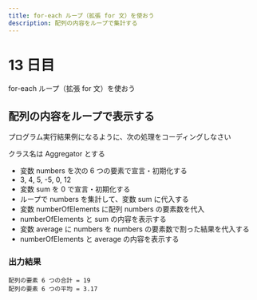 ```yaml
---
title: for-each ループ（拡張 for 文）を使おう
description: 配列の内容をループで集計する
---
```


# 13 日目

for-each ループ（拡張 for 文）を使おう

## 配列の内容をループで表示する

プログラム実行結果例になるように、次の処理をコーディングしなさい

クラス名は Aggregator とする

- 変数 numbers を次の 6 つの要素で宣言・初期化する
- 3, 4, 5, -5, 0, 12
- 変数 sum を 0 で宣言・初期化する
- ループで numbers を集計して、変数 sum に代入する
- 変数 numberOfElements に配列 numbers の要素数を代入
- numberOfElements と sum の内容を表示する
- 変数 average に numbers を numbers の要素数で割った結果を代入する
- numberOfElements と average の内容を表示する

### 出力結果

```
配列の要素 6 つの合計 = 19   
配列の要素 6 つの平均 = 3.17 
```
